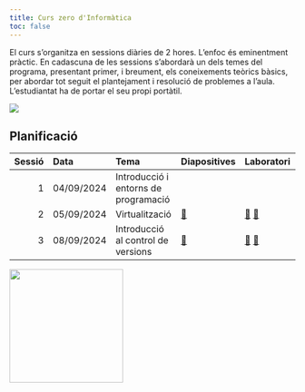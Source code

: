 ```yaml
---
title: Curs zero d'Informàtica
toc: false
---
```


El curs s’organitza en sessions diàries de 2 hores. L’enfoc és eminentment pràctic. En cadascuna de les sessions s’abordarà un dels temes del programa, presentant primer, i breument, els coneixements teòrics bàsics, per abordar tot seguit el plantejament i resolució de problemes a l’aula. L’estudiantat ha de portar el seu propi portàtil.

![](/figures/logo.png)

## Planificació

| Sessió | Data       | Tema |Diapositives | Laboratori |
|-------:|:----------|:-------------|:-----------|:-----------|
|      1 | 04/09/2024 | Introducció i entorns de programació | | |
|      2 | 05/09/2024 | Virtualització | [📖](teoria/02-virtualitzation.html#prepare) | [📄](laboratori/lab02.html#prepare) [📄](laboratori/lab03.html#prepare) |
|      3 | 08/09/2024 | Introducció al control de versions | [📖](teoria/03-version-control.html#prepare) | [📄](laboratori/lab04.html#prepare) [📄](laboratori/lab05.html#prepare) |

![](/figures/corporative/institute.png){width=200px}